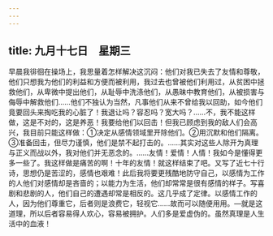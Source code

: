 ```yaml
---
---
---
```

title: 九月十七日　星期三
---




早晨我徘徊在操场上，我思量着怎样解决这沉闷：他们对我已失去了友情和尊敬，他们只想我为他们的利益和方便而被利用，我过去也曾被他们利用过，从贫困中拯救他们，从卑微中提出他们，从耻辱中洗涤他们，从愚昧中教育他们，从被损害与侮辱中解救他们……他们不独认为当然，凡事他们从来不曾给我以回助，如今他们竟要回头来掏吃我的心脏了！我退让吗？容忍吗？宽大吗？……不，我不能这样做，这是不对的，这是养恶！我要给他们以回击！但我已顾虑到我的敌人们会高兴，我目前只能这样做：①决定从感情领域里开除他们。②用沉默和他们隔离。③准备回击，但尽力谨慎，他们是禁不起打击的。……其实对这些人除开为真理与正义而战以外，我对他们并无恶念的。……友情！爱情！人情！我如今是懂得更多一些了。我这样做是痛苦的啊！十年的友情！就这样结束了吧。又写了近七十行诗，思想仍是苦涩的，感情也艰难！此后我将要更残酷地防守自己，以感情为工作的人他们对感情却是吝啬的；以能力为生活，他们却常常是很有感情的样子。写喜剧和悲剧的人，他们自己的遭遇却常是相反的。这几乎成了定律。以感情工作的人，因为他们尊重它，后者则是浪费它，轻视它……故而可以随便用用。―就是这道理，所以后者容易得人欢心，容易被拥护。人们多是爱虚伪的。虽然真理是人生活中的血液！